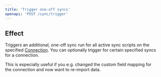```yaml
---
title: 'Trigger one-off syncs'
openapi: 'POST /sync/trigger'
---
```


## Effect

Triggers an additional, one-off sync run for all active sync scripts on the specified [Connection](/core-concepts#connections).
You can optionally trigger for certain specified syncs for a connection.

This is especially useful if you e.g. changed the custom field mapping for the connection and now want to re-import data.
